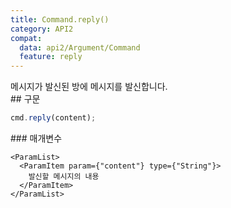 ```yaml
---
title: Command.reply()
category: API2
compat:
  data: api2/Argument/Command
  feature: reply
---
```


<Section>
  메시지가 발신된 방에 메시지를 발신합니다.
</Section>
<Section>
  ## 구문

  ~~~js
  cmd.reply(content);
  ~~~

  <Section>
    ### 매개변수

    <ParamList>
      <ParamItem param={"content"} type={"String"}>
        발신할 메시지의 내용
      </ParamItem>
    </ParamList>
  </Section>
</Section>